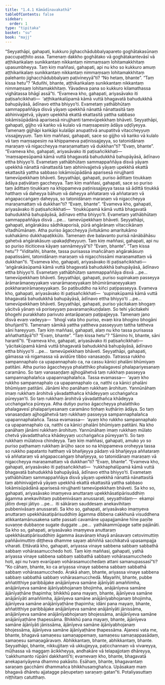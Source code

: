 ```yaml
---
title: "1.4.1 Kāmādīnavakathā"
tableOfContents: false
sidebar:
  order: 1
type: "tipitaka"
basket: "su"
book: "majj"
---
```



<DynamicBreadcrumb />

<Division number="42" book="majj" bookNo="10" page="27">

<Paragraph number="79" book="majj">
“Seyyathāpi, gahapati, kukkuro jighacchādubbalyapareto goghātakasūnaṃ paccupaṭṭhito assa. Tamenaṃ dakkho goghātako vā goghātakantevāsī vā aṭṭhikaṅkalaṃ sunikkantaṃ nikkantaṃ nimmaṃsaṃ lohitamakkhitaṃ upasumbheyya. Taṃ kiṃ maññasi, gahapati, api nu kho so kukkuro amuṃ aṭṭhikaṅkalaṃ sunikkantaṃ nikkantaṃ nimmaṃsaṃ lohitamakkhitaṃ palehanto jighacchādubbalyaṃ paṭivineyyā”ti?
</Paragraph>

<Paragraph number="80" book="majj">
“No hetaṃ, bhante”.
</Paragraph>

<Paragraph number="81" book="majj">
“Taṃ kissa hetu”?
</Paragraph>

<Paragraph number="82" book="majj">
“Aduñhi, bhante, aṭṭhikaṅkalaṃ sunikkantaṃ nikkantaṃ nimmaṃsaṃ lohitamakkhitaṃ. Yāvadeva pana so kukkuro kilamathassa vighātassa bhāgī assā”ti. “Evameva kho, gahapati, ariyasāvako iti paṭisañcikkhati—  ‘aṭṭhikaṅkalūpamā kāmā vuttā bhagavatā bahudukkhā bahupāyāsā, ādīnavo ettha bhiyyo’ti. Evametaṃ yathābhūtaṃ sammappaññāya disvā yāyaṃ upekkhā nānattā nānattasitā taṃ abhinivajjetvā, yāyaṃ upekkhā ekattā ekattasitā yattha sabbaso lokāmisūpādānā aparisesā nirujjhanti tamevūpekkhaṃ bhāveti.
</Paragraph>

</Division>
<Division number="43" book="majj" bookNo="10" page="27">

<Paragraph number="83" book="majj">
Seyyathāpi, gahapati, gijjho vā kaṅko vā kulalo vā maṃsapesiṃ ādāya uḍḍīyeyya. Tamenaṃ gijjhāpi kaṅkāpi kulalāpi anupatitvā anupatitvā vitaccheyyuṃ vissajjeyyuṃ. Taṃ kiṃ maññasi, gahapati, sace so gijjho vā kaṅko vā kulalo vā taṃ maṃsapesiṃ na khippameva paṭinissajjeyya, so tatonidānaṃ maraṇaṃ vā nigaccheyya maraṇamattaṃ vā dukkhan”ti?
</Paragraph>

<Paragraph number="84" book="majj">
“Evaṃ, bhante”.
</Paragraph>

<Paragraph number="85" book="majj">
“Evameva kho, gahapati, ariyasāvako iti paṭisañcikkhati—  ‘maṃsapesūpamā kāmā vuttā bhagavatā bahudukkhā bahupāyāsā, ādīnavo ettha bhiyyo’ti. Evametaṃ yathābhūtaṃ sammappaññāya disvā yāyaṃ upekkhā nānattā nānattasitā taṃ abhinivajjetvā yāyaṃ upekkhā ekattā ekattasitā yattha sabbaso lokāmisūpādānā aparisesā nirujjhanti tamevūpekkhaṃ bhāveti.
</Paragraph>

</Division>
<Division number="44" book="majj" bookNo="10" page="28">

<Paragraph number="86" book="majj">
Seyyathāpi, gahapati, puriso ādittaṃ tiṇukkaṃ ādāya paṭivātaṃ gaccheyya. Taṃ kiṃ maññasi, gahapati, sace so puriso taṃ ādittaṃ tiṇukkaṃ na khippameva paṭinissajjeyya tassa sā ādittā tiṇukkā hatthaṃ vā daheyya bāhuṃ vā daheyya aññataraṃ vā aññataraṃ vā aṅgapaccaṅgaṃ daheyya, so tatonidānaṃ maraṇaṃ vā nigaccheyya maraṇamattaṃ vā dukkhan”ti?
</Paragraph>

<Paragraph number="87" book="majj">
“Evaṃ, bhante”.
</Paragraph>

<Paragraph number="88" book="majj">
“Evameva kho, gahapati, ariyasāvako iti paṭisañcikkhati—  ‘tiṇukkūpamā kāmā vuttā bhagavatā bahudukkhā bahupāyāsā, ādīnavo ettha bhiyyo’ti. Evametaṃ yathābhūtaṃ sammappaññāya disvā …pe…  tamevūpekkhaṃ bhāveti.
</Paragraph>

</Division>
<Division number="45" book="majj" bookNo="10" page="28">

<Paragraph number="89" book="majj">
Seyyathāpi, gahapati, aṅgārakāsu sādhikaporisā, pūrā aṅgārānaṃ vītaccikānaṃ vītadhūmānaṃ. Atha puriso āgaccheyya jīvitukāmo amaritukāmo sukhakāmo dukkhapaṭikkūlo. Tamenaṃ dve balavanto purisā nānābāhāsu gahetvā aṅgārakāsuṃ upakaḍḍheyyuṃ. Taṃ kiṃ maññasi, gahapati, api nu so puriso iticiticeva kāyaṃ sannāmeyyā”ti?
</Paragraph>

<Paragraph number="90" book="majj">
“Evaṃ, bhante”.
</Paragraph>

<Paragraph number="91" book="majj">
“Taṃ kissa hetu”?
</Paragraph>

<Paragraph number="92" book="majj">
“Viditañhi, bhante, tassa purisassa imañcāhaṃ aṅgārakāsuṃ papatissāmi, tatonidānaṃ maraṇaṃ vā nigacchissāmi maraṇamattaṃ vā dukkhan”ti. “Evameva kho, gahapati, ariyasāvako iti paṭisañcikkhati—  ‘aṅgārakāsūpamā kāmā vuttā bhagavatā bahudukkhā bahupāyāsā, ādīnavo ettha bhiyyo’ti. Evametaṃ yathābhūtaṃ sammappaññāya disvā …pe…  tamevūpekkhaṃ bhāveti.
</Paragraph>

</Division>
<Division number="46" book="majj" bookNo="10" page="29">

<Paragraph number="93" book="majj">
Seyyathāpi, gahapati, puriso supinakaṃ passeyya ārāmarāmaṇeyyakaṃ vanarāmaṇeyyakaṃ bhūmirāmaṇeyyakaṃ pokkharaṇirāmaṇeyyakaṃ. So paṭibuddho na kiñci paṭipasseyya. Evameva kho, gahapati, ariyasāvako iti paṭisañcikkhati—  ‘supinakūpamā kāmā vuttā bhagavatā bahudukkhā bahupāyāsā, ādīnavo ettha bhiyyo’ti …pe…  tamevūpekkhaṃ bhāveti.
</Paragraph>

</Division>
<Division number="47" book="majj" bookNo="10" page="29">

<Paragraph number="94" book="majj">
Seyyathāpi, gahapati, puriso yācitakaṃ bhogaṃ yācitvā yānaṃ vā poriseyyaṃ pavaramaṇikuṇḍalaṃ. So tehi yācitakehi bhogehi purakkhato parivuto antarāpaṇaṃ paṭipajjeyya. Tamenaṃ jano disvā evaṃ vadeyya—  ‘bhogī vata bho puriso, evaṃ kira bhogino bhogāni bhuñjantī’ti. Tamenaṃ sāmikā yattha yattheva passeyyuṃ tattha tattheva sāni hareyyuṃ. Taṃ kiṃ maññasi, gahapati, alaṃ nu kho tassa purisassa aññathattāyā”ti?
</Paragraph>

<Paragraph number="95" book="majj">
“Evaṃ, bhante”.
</Paragraph>

<Paragraph number="96" book="majj">
“Taṃ kissa hetu”?
</Paragraph>

<Paragraph number="97" book="majj">
“Sāmino hi, bhante, sāni harantī”ti. “Evameva kho, gahapati, ariyasāvako iti paṭisañcikkhati—  ‘yācitakūpamā kāmā vuttā bhagavatā bahudukkhā bahupāyāsā, ādīnavo ettha bhiyyo’ti …pe…  tamevūpekkhaṃ bhāveti.
</Paragraph>

</Division>
<Division number="48" book="majj" bookNo="10" page="29">

<Paragraph number="98" book="majj">
Seyyathāpi, gahapati, gāmassa vā nigamassa vā avidūre tibbo vanasaṇḍo. Tatrassa rukkho sampannaphalo ca upapannaphalo ca, na cassu kānici phalāni bhūmiyaṃ patitāni. Atha puriso āgaccheyya phalatthiko phalagavesī phalapariyesanaṃ caramāno. So taṃ vanasaṇḍaṃ ajjhogāhetvā taṃ rukkhaṃ passeyya sampannaphalañca upapannaphalañca. Tassa evamassa—  ‘ayaṃ kho rukkho sampannaphalo ca upapannaphalo ca, natthi ca kānici phalāni bhūmiyaṃ patitāni. Jānāmi kho panāhaṃ rukkhaṃ ārohituṃ. Yannūnāhaṃ imaṃ rukkhaṃ ārohitvā yāvadatthañca khādeyyaṃ ucchaṅgañca pūreyyan’ti. So taṃ rukkhaṃ ārohitvā yāvadatthañca khādeyya ucchaṅgañca pūreyya. Atha dutiyo puriso āgaccheyya phalatthiko phalagavesī phalapariyesanaṃ caramāno tiṇhaṃ kuṭhāriṃ ādāya. So taṃ vanasaṇḍaṃ ajjhogāhetvā taṃ rukkhaṃ passeyya sampannaphalañca upapannaphalañca. Tassa evamassa—  ‘ayaṃ kho rukkho sampannaphalo ca upapannaphalo ca, natthi ca kānici phalāni bhūmiyaṃ patitāni. Na kho panāhaṃ jānāmi rukkhaṃ ārohituṃ. Yannūnāhaṃ imaṃ rukkhaṃ mūlato chetvā yāvadatthañca khādeyyaṃ ucchaṅgañca pūreyyan’ti. So taṃ rukkhaṃ mūlatova chindeyya. Taṃ kiṃ maññasi, gahapati, amuko yo so puriso paṭhamaṃ rukkhaṃ ārūḷho sace so na khippameva oroheyya tassa so rukkho papatanto hatthaṃ vā bhañjeyya pādaṃ vā bhañjeyya aññataraṃ vā aññataraṃ vā aṅgapaccaṅgaṃ bhañjeyya, so tatonidānaṃ maraṇaṃ vā nigaccheyya maraṇamattaṃ vā dukkhan”ti?
</Paragraph>

<Paragraph number="99" book="majj">
“Evaṃ, bhante”.
</Paragraph>

<Paragraph number="100" book="majj">
“Evameva kho, gahapati, ariyasāvako iti paṭisañcikkhati—  ‘rukkhaphalūpamā kāmā vuttā bhagavatā bahudukkhā bahupāyāsā, ādīnavo ettha bhiyyo’ti. Evametaṃ yathābhūtaṃ sammappaññāya disvā yāyaṃ upekkhā nānattā nānattasitā taṃ abhinivajjetvā yāyaṃ upekkhā ekattā ekattasitā yattha sabbaso lokāmisūpādānā aparisesā nirujjhanti tamevūpekkhaṃ bhāveti.
</Paragraph>

</Division>
<Division number="49" book="majj" bookNo="10" page="30">

<Paragraph number="101" book="majj">
Sa kho so, gahapati, ariyasāvako imaṃyeva anuttaraṃ upekkhāsatipārisuddhiṃ āgamma anekavihitaṃ pubbenivāsaṃ anussarati, seyyathidaṃ—  ekampi jātiṃ dvepi jātiyo …pe…  iti sākāraṃ sauddesaṃ anekavihitaṃ pubbenivāsaṃ anussarati.
</Paragraph>

<Paragraph number="102" book="majj">
Sa kho so, gahapati, ariyasāvako imaṃyeva anuttaraṃ upekkhāsatipārisuddhiṃ āgamma dibbena cakkhunā visuddhena atikkantamānusakena satte passati cavamāne upapajjamāne hīne paṇīte suvaṇṇe dubbaṇṇe sugate duggate …pe…  yathākammūpage satte pajānāti.
</Paragraph>

<Paragraph number="103" book="majj">
Sa kho so, gahapati, ariyasāvako imaṃyeva anuttaraṃ upekkhāsatipārisuddhiṃ āgamma āsavānaṃ khayā anāsavaṃ cetovimuttiṃ paññāvimuttiṃ diṭṭheva dhamme sayaṃ abhiññā sacchikatvā upasampajja viharati. Ettāvatā kho, gahapati, ariyassa vinaye sabbena sabbaṃ sabbathā sabbaṃ vohārasamucchedo hoti.
</Paragraph>

</Division>
<Division number="50" book="majj" bookNo="10" page="31">

<Paragraph number="104" book="majj">
Taṃ kiṃ maññasi, gahapati, yathā ariyassa vinaye sabbena sabbaṃ sabbathā sabbaṃ vohārasamucchedo hoti, api nu tvaṃ evarūpaṃ vohārasamucchedaṃ attani samanupassasī”ti? “Ko cāhaṃ, bhante, ko ca ariyassa vinaye sabbena sabbaṃ sabbathā sabbaṃ vohārasamucchedo. Ārakā ahaṃ, bhante, ariyassa vinaye sabbena sabbaṃ sabbathā sabbaṃ vohārasamucchedā. Mayañhi, bhante, pubbe aññatitthiye paribbājake anājānīyeva samāne ājānīyāti amaññimha, anājānīyeva samāne ājānīyabhojanaṃ bhojimha, anājānīyeva samāne ājānīyaṭhāne ṭhapimha; bhikkhū pana mayaṃ, bhante, ājānīyeva samāne anājānīyāti amaññimha, ājānīyeva samāne anājānīyabhojanaṃ bhojimha, ājānīyeva samāne anājānīyaṭhāne ṭhapimha; idāni pana mayaṃ, bhante, aññatitthiye paribbājake anājānīyeva samāne anājānīyāti jānissāma, anājānīyeva samāne anājānīyabhojanaṃ bhojessāma, anājānīyeva samāne anājānīyaṭhāne ṭhapessāma. Bhikkhū pana mayaṃ, bhante, ājānīyeva samāne ājānīyāti jānissāma, ājānīyeva samāne ājānīyabhojanaṃ bhojessāma, ājānīyeva samāne ājānīyaṭhāne ṭhapessāma. Ajanesi vata me, bhante, bhagavā samaṇesu samaṇappemaṃ, samaṇesu samaṇappasādaṃ, samaṇesu samaṇagāravaṃ. Abhikkantaṃ, bhante, abhikkantaṃ, bhante. Seyyathāpi, bhante, nikkujjitaṃ vā ukkujjeyya, paṭicchannaṃ vā vivareyya, mūḷhassa vā maggaṃ ācikkheyya, andhakāre vā telapajjotaṃ dhāreyya, ‘cakkhumanto rūpāni dakkhantī’ti; evamevaṃ kho, bhante, bhagavatā anekapariyāyena dhammo pakāsito. Esāhaṃ, bhante, bhagavantaṃ saraṇaṃ gacchāmi dhammañca bhikkhusaṃghañca. Upāsakaṃ maṃ bhagavā dhāretu ajjatagge pāṇupetaṃ saraṇaṃ gatan”ti.

</Paragraph>
</Division>

<Paragraph number="105" type="center" book="majj">
Potaliyasuttaṃ niṭṭhitaṃ catutthaṃ.
</Paragraph>